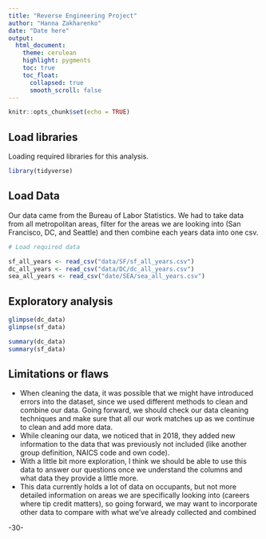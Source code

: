 ```yaml
---
title: "Reverse Engineering Project"
author: "Hanna Zakharenko"
date: "Date here"
output:
  html_document:
    theme: cerulean
    highlight: pygments
    toc: true
    toc_float:
      collapsed: true
      smooth_scroll: false
---
```


```r
knitr::opts_chunk$set(echo = TRUE)
```

## Load libraries

Loading required libraries for this analysis.

```r
library(tidyverse)
```

## Load Data

Our data came from the Bureau of Labor Statistics. We had to take data from all metropolitan areas, filter for the areas we are looking into (San Francisco, DC, and Seattle) and then combine each years data into one csv. 

```r
# Load required data

sf_all_years <- read_csv("data/SF/sf_all_years.csv")
dc_all_years <- read_csv("data/DC/dc_all_years.csv")
sea_all_years <- read_csv("date/SEA/sea_all_years.csv")
```

## Exploratory analysis
```r
glimpse(dc_data)
glimpse(sf_data)
```
```r
summary(dc_data)
summary(sf_data)
```

## Limitations or flaws
- When cleaning the data, it was possible that we might have introduced errors into the dataset, since we used different methods to clean and combine our data. Going forward, we should check our data cleaning techniques and make sure that all our work matches up as we continue to clean and add more data.
- While cleaning our data, we noticed that in 2018, they added new information to the data that was previously not included (like another group definition, NAICS code and own code).
- With a little bit more exploration, I think we should be able to use this data to answer our questions once we understand the columns and what data they provide a little more. 
- This data currently holds a lot of data on occupants, but not more detailed information on areas we are specifically looking into (careers where tip credit matters), so going forward, we may want to incorporate other data to compare with what we've already collected and combined



-30-
